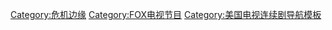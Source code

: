 {{Navbox
| name      = 危机边缘
| title     = '''[[危机边缘]]'''
| image     =
| state     = {{{state<includeonly>|autocollapse</includeonly>}}}
| listclass = hlist

| group1    = [[危機邊緣集數列表|集數]]
| list1     =
*[[危机边缘 (第一季)|第一季]]
*[[危机边缘 (第二季)|第二季]]
*[[危机边缘 (第三季)|第三季]]
*[[危机边缘 (第四季)|第四季]]
*[[危机边缘 (第五季)|第五季]]

| group2    = [[危机边缘角色列表|角色]]
| list2     =
*[[:en:Olivia Dunham|奥莉薇亚·唐翰]]
*[[:en:Peter Bishop|彼得·毕夏]]
*[[:en:Walter Bishop (Fringe)|沃特·毕夏博士]]
*[[:en:Lincoln Lee|林肯·李]]

| group3    = 创作者
| list3     =
*[[J·J·艾布拉姆斯]]
*[[艾力克斯·寇茲曼]]
*[[罗伯托·奥利奇]]

| group4    = 另见
| list4     =
*[[:en:List of awards and nominations received by Fringe|奖项和提名详单]]
*[[:en:Fringepedia|危机边缘百科]]
*[[:en:Mythology of Fringe|Mythology]]

}}<noinclude>

{{DEFAULTSORT:Fringe}}
[[Category:危机边缘]]
[[Category:FOX电视节目]]
[[Category:美国电视连续剧导航模板]]

</noinclude>